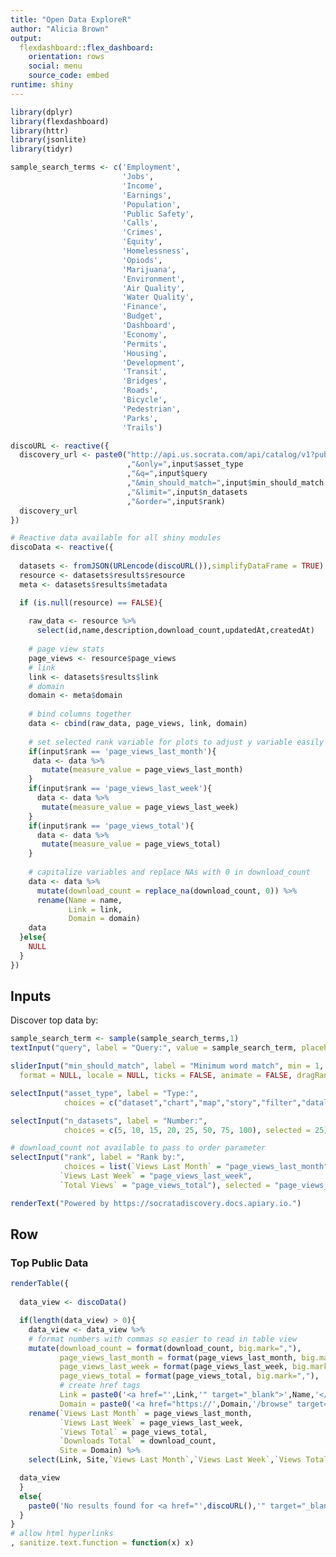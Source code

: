 ```yaml
---
title: "Open Data ExploreR"
author: "Alicia Brown"
output: 
  flexdashboard::flex_dashboard:
    orientation: rows
    social: menu
    source_code: embed
runtime: shiny
---
```


```r
library(dplyr)
library(flexdashboard)
library(httr)
library(jsonlite)
library(tidyr)

sample_search_terms <- c('Employment',
                         'Jobs',
                         'Income',
                         'Earnings',
                         'Population',
                         'Public Safety',
                         'Calls',
                         'Crimes',
                         'Equity',
                         'Homelessness',
                         'Opiods',
                         'Marijuana',
                         'Environment',
                         'Air Quality',
                         'Water Quality',
                         'Finance',
                         'Budget',
                         'Dashboard',
                         'Economy',
                         'Permits',
                         'Housing',
                         'Development',
                         'Transit',
                         'Bridges',
                         'Roads',
                         'Bicycle',
                         'Pedestrian',
                         'Parks',
                         'Trails')
```

```r
discoURL <- reactive({
  discovery_url <- paste0("http://api.us.socrata.com/api/catalog/v1?published=true"
                          ,"&only=",input$asset_type
                          ,"&q=",input$query
                          ,"&min_should_match=",input$min_should_match
                          ,"&limit=",input$n_datasets
                          ,"&order=",input$rank)
  discovery_url
})
```

```r
# Reactive data available for all shiny modules
discoData <- reactive({
  
  datasets <- fromJSON(URLencode(discoURL()),simplifyDataFrame = TRUE)
  resource <- datasets$results$resource
  meta <- datasets$results$metadata

  if (is.null(resource) == FALSE){
  
    raw_data <- resource %>%
      select(id,name,description,download_count,updatedAt,createdAt)
    
    # page view stats
    page_views <- resource$page_views
    # link
    link <- datasets$results$link
    # domain
    domain <- meta$domain
    
    # bind columns together
    data <- cbind(raw_data, page_views, link, domain)
    
    # set selected rank variable for plots to adjust y variable easily
    if(input$rank == 'page_views_last_month'){
     data <- data %>%
       mutate(measure_value = page_views_last_month)
    }
    if(input$rank == 'page_views_last_week'){
      data <- data %>%
       mutate(measure_value = page_views_last_week)
    }
    if(input$rank == 'page_views_total'){
      data <- data %>%
       mutate(measure_value = page_views_total)
    }
    
    # capitalize variables and replace NAs with 0 in download_count
    data <- data %>%
      mutate(download_count = replace_na(download_count, 0)) %>%
      rename(Name = name,
             Link = link,
             Domain = domain)
    data
  }else{
    NULL
  }
})
```

Inputs {.sidebar data-width=300}
-----------------------------------------------------------------------

Discover top data by:

```r
sample_search_term <- sample(sample_search_terms,1)
textInput("query", label = "Query:", value = sample_search_term, placeholder = "search by")

sliderInput("min_should_match", label = "Minimum word match", min = 1, max = 10, value = 2, step = 1, round = FALSE,
  format = NULL, locale = NULL, ticks = FALSE, animate = FALSE, dragRange = TRUE)

selectInput("asset_type", label = "Type:",
            choices = c("dataset","chart","map","story","filter","datalens","measure","href","federated_href","file","link","form","calendar"), selected="dataset")

selectInput("n_datasets", label = "Number:",
            choices = c(5, 10, 15, 20, 25, 50, 75, 100), selected = 25)

# download_count not available to pass to order parameter
selectInput("rank", label = "Rank by:",
            choices = list(`Views Last Month` = "page_views_last_month",
           `Views Last Week` = "page_views_last_week",
           `Total Views` = "page_views_total"), selected = "page_views_last_month")

renderText("Powered by https://socratadiscovery.docs.apiary.io.")
```

Row
-----------------------------------------------------------------------

### Top Public Data
    
```r

renderTable({
  
  data_view <- discoData()

  if(length(data_view) > 0){
    data_view <- data_view %>%
    # format numbers with commas so easier to read in table view
    mutate(download_count = format(download_count, big.mark=","),
           page_views_last_month = format(page_views_last_month, big.mark=","),
           page_views_last_week = format(page_views_last_week, big.mark=","),
           page_views_total = format(page_views_total, big.mark=","),
           # create href tags
           Link = paste0('<a href="',Link,'" target="_blank">',Name,'</a>'),
           Domain = paste0('<a href="https://',Domain,'/browse" target="_blank">',Domain,'</a>')) %>%
    rename(`Views Last Month` = page_views_last_month,
           `Views Last Week` = page_views_last_week,
           `Views Total` = page_views_total,
           `Downloads Total` = download_count,
           Site = Domain) %>%
    select(Link, Site,`Views Last Month`,`Views Last Week`,`Views Total`,`Downloads Total`)

  data_view
  }
  else{
    paste0('No results found for <a href="',discoURL(),'" target="_blank">',discoURL(),'</a>')
  }
}
# allow html hyperlinks
, sanitize.text.function = function(x) x)
```